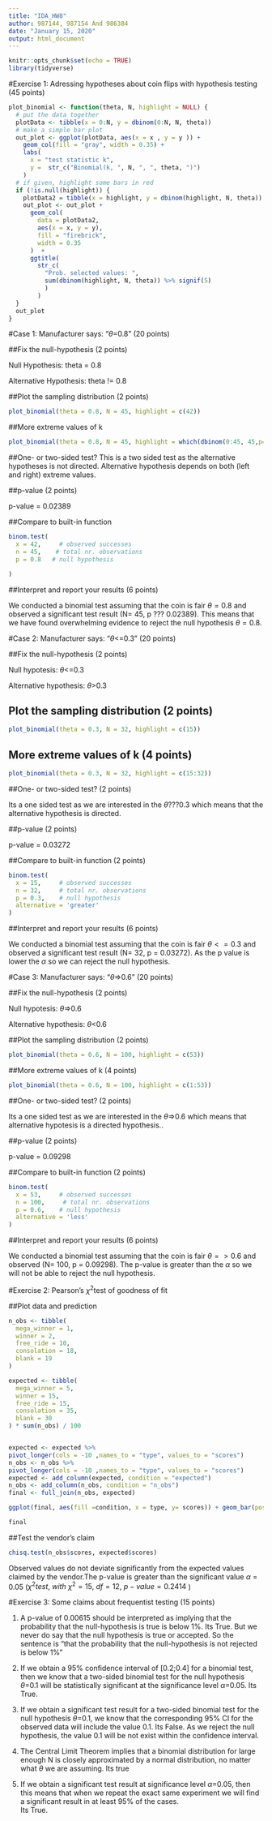 ---
title: "IDA_HW8"
author: 987144, 987154 And 986384
date: "January 15, 2020"
output: html_document
---

```{r setup, include=FALSE}
knitr::opts_chunk$set(echo = TRUE)
library(tidyverse)
```
#Exercise 1: Adressing hypotheses about coin flips with hypothesis testing (45 points)
```{r}
plot_binomial <- function(theta, N, highlight = NULL) {
  # put the data together
  plotData <- tibble(x = 0:N, y = dbinom(0:N, N, theta))
  # make a simple bar plot
  out_plot <- ggplot(plotData, aes(x = x , y = y )) + 
    geom_col(fill = "gray", width = 0.35) +
    labs(
      x = "test statistic k",
      y =  str_c("Binomial(k, ", N, ", ", theta, ")")
    )
  # if given, highlight some bars in red
  if (!is.null(highlight)) {
    plotData2 = tibble(x = highlight, y = dbinom(highlight, N, theta))
    out_plot <- out_plot + 
      geom_col(
        data = plotData2, 
        aes(x = x, y = y), 
        fill = "firebrick", 
        width = 0.35
      )  +
      ggtitle(
        str_c(
          "Prob. selected values: ", 
          sum(dbinom(highlight, N, theta)) %>% signif(5)
          )
        )
  }
  out_plot
}
```



#Case 1: Manufacturer says: "$\theta$=0.8" (20 points)

##Fix the null-hypothesis (2 points)

Null Hypothesis: theta = 0.8


Alternative Hypothesis:  theta != 0.8

##Plot the sampling distribution (2 points)
```{r}
plot_binomial(theta = 0.8, N = 45, highlight = c(42))
```

##More extreme values of k

```{r}
plot_binomial(theta = 0.8, N = 45, highlight = which(dbinom(0:45, 45,p=0.8) <= dbinom(42, 45,p=0.8))-1)
```

##One- or two-sided test?
This is a two sided test as the alternative hypotheses is not directed. Alternative hypothesis depends on both (left and right) extreme values.
 
##p-value (2 points)

p-value = 0.02389

##Compare to built-in function

```{r}
binom.test(
  x = 42,     # observed successes
  n = 45,    # total nr. observations
  p = 0.8   # null hypothesis

)

```

##Interpret and report your results (6 points)

We conducted a binomial test assuming that the coin is fair $\theta = 0.8$ and observed a significant test result (N= 45, p ??? 0.02389). This means that we have found overwhelming evidence to reject the null hypothesis $\theta = 0.8$.  




#Case 2: Manufacturer says: "$\theta$<=0.3" (20 points)

##Fix the null-hypothesis (2 points)

Null hypotesis: $\theta$<=0.3


Alternative hypothesis:   $\theta$>0.3

## Plot the sampling distribution (2 points)
```{r}
plot_binomial(theta = 0.3, N = 32, highlight = c(15))
```





## More extreme values of k (4 points)
```{r}
plot_binomial(theta = 0.3, N = 32, highlight = c(15:32))
```
##One- or two-sided test? (2 points)

Its a one sided test as we are interested in the $\theta$???0.3  which means that the alternative hypothesis is directed.

##p-value (2 points)

p-value = 0.03272

##Compare to built-in function (2 points) 

```{r}
binom.test(
  x = 15,     # observed successes
  n = 32,     # total nr. observations
  p = 0.3,    # null hypothesis
  alternative = 'greater'
)

```
##Interpret and report your results (6 points)


We conducted a binomial test assuming that the coin is fair $\theta <= 0.3$ and observed a significant test result (N= 32, p = 0.03272). As the p value is lower the $\alpha$ so we can reject the null hypothesis. 









#Case 3: Manufacturer says: "$\theta$=>0.6" (20 points)

##Fix the null-hypothesis (2 points)

Null hypotesis: $\theta$=>0.6 


Alternative hypothesis:  $\theta$<0.6

##Plot the sampling distribution (2 points)
```{r}
plot_binomial(theta = 0.6, N = 100, highlight = c(53))
```
##More extreme values of k (4 points)
```{r}
plot_binomial(theta = 0.6, N = 100, highlight = c(1:53))
```
##One- or two-sided test? (2 points)

Its a one sided test as we are interested in the $\theta$=>0.6  which means that alternative hypotesis is a directed hypothesis..

##p-value (2 points)

p-value = 0.09298

##Compare to built-in function (2 points) 

```{r}
binom.test(
  x = 53,     # observed successes
  n = 100,     # total nr. observations
  p = 0.6,    # null hypothesis
  alternative = 'less'
)

```
##Interpret and report your results (6 points)


We conducted a binomial test assuming that the coin is fair $\theta => 0.6$ and observed (N= 100, p = 0.09298). The p-value is greater than the $\alpha$ so we will not be able to reject the null hypothesis. 

#Exercise 2: Pearson's $\chi^2$test of goodness of fit

##Plot data and prediction
```{r}
n_obs <- tibble(
  mega_winner = 1, 
  winner = 2,
  free_ride = 10,
  consolation = 18,
  blank = 19
)

expected <- tibble(
  mega_winner = 5,
  winner = 15,
  free_ride = 15,
  consolation = 35,
  blank = 30
) * sum(n_obs) / 100


expected <- expected %>%
pivot_longer(cols = -10 ,names_to = "type", values_to = "scores")
n_obs <- n_obs %>%
pivot_longer(cols = -10 ,names_to = "type", values_to = "scores")
expected <- add_column(expected, condition = "expected")
n_obs <- add_column(n_obs, condition = "n_obs")
final <- full_join(n_obs, expected)

ggplot(final, aes(fill =condition, x = type, y= scores)) + geom_bar(position="dodge", stat="identity")

final

```



##Test the vendor's claim 

```{r}
chisq.test(n_obs$scores, expected$scores)

```

Observed values do not deviate significantly from the expected values claimed by the vendor.The p-value is greater than the significant value $\alpha$ = 0.05 
($\chi ^2 test,\ with\ \chi^2 = 15, \ df = 12, \ p-value = 0.2414$ )


#Exercise 3: Some claims about frequentist testing (15 points)

1. A p-value of 0.00615 should be interpreted as implying that the probability that the null-hypothesis is true is below 1%.
  Its True. But we never do say that the null hypothesis is true or accepted. So the sentence is "that the probability that the null-hypothesis is not rejected is below 1%"


2. If we obtain a 95% confidence interval of [0.2;0.4] for a binomial test, then we know that a two-sided binomial test for the null hypothesis $\theta$=0.1 will be statistically significant at the significance level $\alpha$=0.05. 
    Its True. 

3. If we obtain a significant test result for a two-sided binomial test for the null hypothesis $\theta$=0.1, we know that the corresponding 95% CI for the observed data will include the value 0.1.
  Its False. As we reject the null hypothesis, the value 0.1 will be not exist within the confidence interval. 
    
4. The Central Limit Theorem implies that a binomial distribution for large enough N is closely approximated by a normal distribution, no matter what $\theta$ we are assuming.
  Its true
  
5. If we obtain a significant test result at significance level $\alpha$=0.05, then this means that when we repeat the exact same experiment we will find a significant result in at least 95% of the cases.  
  Its True. 



